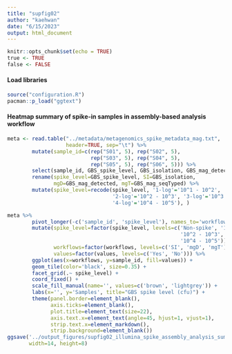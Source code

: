 ```yaml
---
title: "supfig02"
author: "kaehwan"
date: "6/15/2023"
output: html_document
---
```


```r
knitr::opts_chunk$set(echo = TRUE)
true <- TRUE
false <- FALSE
```

#### Load libraries

```r
source("configuration.R")
pacman::p_load("ggtext")
```

#### Heatmap summary of spike-in samples in assembly-based analysis workflow

```r
meta <- read.table("../metadata/metagenomics_spike_metadata_mag.txt",
                   header=TRUE, sep="\t") %>% 
        mutate(sample_id=c(rep("S01", 5), rep("S02", 5), 
                           rep("S03", 5), rep("S04", 5), 
                           rep("S05", 5), rep("S06", 5))) %>% 
        select(sample_id, GBS_spike_level, GBS_isolation, GBS_mag_detected, GBS_mag_seqTyped) %>% 
        rename(spike_level=GBS_spike_level, SI=GBS_isolation, 
               mgD=GBS_mag_detected, mgT=GBS_mag_seqTyped) %>% 
        mutate(spike_level=recode(spike_level, '1-log'='10^1 - 10^2', 
                                  '2-log'='10^2 - 10^3', '3-log'='10^3 - 10^4', 
                                  '4-log'='10^4 - 10^5'), )

meta %>% 
        pivot_longer(-c('sample_id', 'spike_level'), names_to='workflows', values_to='values') %>% 
        mutate(spike_level=factor(spike_level, levels=c('Non-spike', '10^1 - 10^2', 
                                                        '10^2 - 10^3', '10^3 - 10^4', 
                                                        '10^4 - 10^5')), 
               workflows=factor(workflows, levels=c('SI', 'mgD', 'mgT')),
               values=factor(values, levels=c('Yes', 'No'))) %>% 
        ggplot(aes(x=workflows, y=sample_id, fill=values)) +
        geom_tile(color='black', size=0.35) +
        facet_grid(.~ spike_level) +
        coord_fixed() +
        scale_fill_manual(name='', values=c('brown', 'lightgrey')) +
        labs(x='', y='Samples', title="GBS spike level (cfu)") +
        theme(panel.border=element_blank(),
              axis.ticks=element_blank(),
              plot.title=element_text(size=22),
              axis.text.x=element_text(angle=45, hjust=1, vjust=1),
              strip.text.x=element_markdown(),
              strip.background=element_blank())
ggsave('../output_figures/supfig02_illumina_spike_assembly_analysis_summary.svg', 
       width=14, height=8)

```


